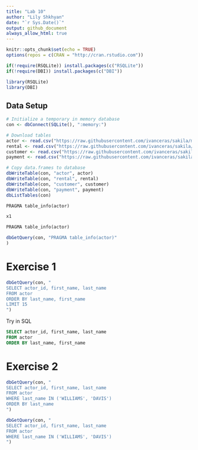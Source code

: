 ```yaml
---
title: "Lab 10"
author: "Lily Shkhyan"
date: "`r Sys.Date()`"
output: github_document
always_allow_html: true
---
```


```r
knitr::opts_chunk$set(echo = TRUE)
options(repos = c(CRAN = "http://cran.rstudio.com"))
```

```r

if(!require(RSQLite)) install.packages(c("RSQLite"))
if(!require(DBI)) install.packages(c("DBI"))

library(RSQLite)
library(DBI)
```

## Data Setup
```r

# Initialize a temporary in memory database
con <- dbConnect(SQLite(), ":memory:")

# Download tables
actor <- read.csv("https://raw.githubusercontent.com/ivanceras/sakila/master/csv-sakila-db/actor.csv")
rental <- read.csv("https://raw.githubusercontent.com/ivanceras/sakila/master/csv-sakila-db/rental.csv")
customer <- read.csv("https://raw.githubusercontent.com/ivanceras/sakila/master/csv-sakila-db/customer.csv")
payment <- read.csv("https://raw.githubusercontent.com/ivanceras/sakila/master/csv-sakila-db/payment_p2007_01.csv")

# Copy data.frames to database
dbWriteTable(con, "actor", actor)
dbWriteTable(con, "rental", rental)
dbWriteTable(con, "customer", customer)
dbWriteTable(con, "payment", payment)
dbListTables(con)
```
```sql
PRAGMA table_info(actor)
```
```r
x1
```

```sql
PRAGMA table_info(actor)
```
```r
dbGetQuery(con, "PRAGMA table_info(actor)"
)
```
# Exercise 1
```r
dbGetQuery(con, "
SELECT actor_id, first_name, last_name
FROM actor
ORDER BY last_name, first_name
LIMIT 15
")
```
Try in SQL 
```sql
SELECT actor_id, first_name, last_name
FROM actor
ORDER BY last_name, first_name
```
# Exercise 2
```r
dbGetQuery(con, "
SELECT actor_id, first_name, last_name
FROM actor
WHERE last_name IN ('WILLIAMS', 'DAVIS')
ORDER BY last_name
")
```

```r
dbGetQuery(con, "
SELECT actor_id, first_name, last_name
FROM actor
WHERE last_name IN ('WILLIAMS', 'DAVIS')
")
```

